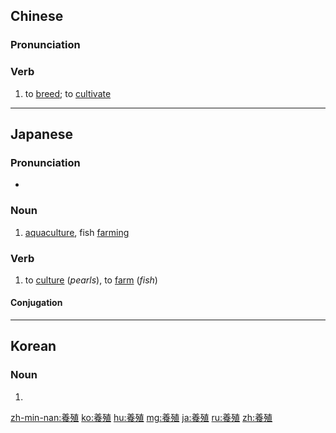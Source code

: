 {{also|养殖}}
==Chinese==
{{zh-forms|s=养殖}}

===Pronunciation===
{{zh-pron
|m=yǎngzhí
|c=joeng5 zik6
|mn=qz,tw,xm:ióng-si̍t/twv,zz:iáng-si̍t
|cat=v
}}

===Verb===
{{zh-verb}}

# to [[breed]]; to [[cultivate]] {{gloss|water plants or animals}}

{{zh-cat|Advanced}}

----

==Japanese==
{{ja-kanjitab|よう|しょく|yomi=o}}

===Pronunciation===
* {{ja-pron|ようしょく|yomi=o}}

===Noun===
{{ja-noun|ようしょく}}

# [[aquaculture]], fish [[farming]]

===Verb===
{{ja-verb-suru|tr=trans|ようしょく}}

# to [[culture]] (''pearls''), to [[farm]] (''fish'')

====Conjugation====
{{ja-suru|ようしょく}}
----
==Korean==
{{ko-hanjatab}}

===Noun===
{{ko-noun|hj|hangeul=양식}}

# {{hanja form of|양식}}

[[zh-min-nan:養殖]]
[[ko:養殖]]
[[hu:養殖]]
[[mg:養殖]]
[[ja:養殖]]
[[ru:養殖]]
[[zh:養殖]]